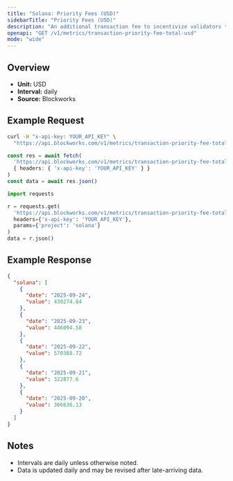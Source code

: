 ```yaml
---
title: "Solana: Priority Fees (USD)"
sidebarTitle: "Priority Fees (USD)"
description: "An additional transaction fee to incentivize validators to prioritize and execute transactions."
openapi: "GET /v1/metrics/transaction-priority-fee-total-usd"
mode: "wide"
---
```


## Overview

- **Unit:** USD
- **Interval:** daily
- **Source:** Blockworks

## Example Request

<CodeGroup>

```bash cURL
curl -H "x-api-key: YOUR_API_KEY" \
  "https://api.blockworks.com/v1/metrics/transaction-priority-fee-total-usd?project=solana"
```

```typescript TypeScript
const res = await fetch(
  'https://api.blockworks.com/v1/metrics/transaction-priority-fee-total-usd?project=solana',
  { headers: { 'x-api-key': 'YOUR_API_KEY' } }
)
const data = await res.json()
```

```python Python
import requests

r = requests.get(
  'https://api.blockworks.com/v1/metrics/transaction-priority-fee-total-usd',
  headers={'x-api-key': 'YOUR_API_KEY'},
  params={'project': 'solana'}
)
data = r.json()
```

</CodeGroup>

## Example Response

```json
{
  "solana": [
    {
      "date": "2025-09-24",
      "value": 430274.84
    },
    {
      "date": "2025-09-23",
      "value": 446094.58
    },
    {
      "date": "2025-09-22",
      "value": 570388.72
    },
    {
      "date": "2025-09-21",
      "value": 322877.6
    },
    {
      "date": "2025-09-20",
      "value": 366636.13
    }
  ]
}
```

## Notes
- Intervals are daily unless otherwise noted.
- Data is updated daily and may be revised after late-arriving data.
